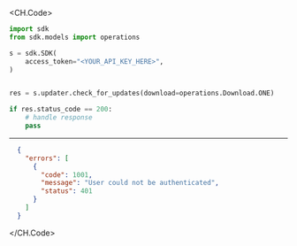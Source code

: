 
<CH.Code>
```python CheckForUpdates.py
import sdk
from sdk.models import operations

s = sdk.SDK(
    access_token="<YOUR_API_KEY_HERE>",
)


res = s.updater.check_for_updates(download=operations.Download.ONE)

if res.status_code == 200:
    # handle response
    pass
```
---

```json Example Response
  {
    "errors": [
      {
        "code": 1001,
        "message": "User could not be authenticated",
        "status": 401
      }
    ]
  }
```
</CH.Code>
